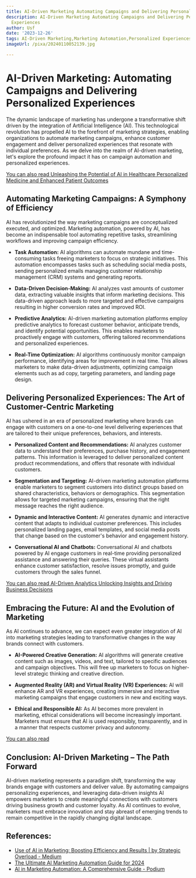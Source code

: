 ```yaml
---
title: AI-Driven Marketing Automating Campaigns and Delivering Personalized Experiences
description: AI-Driven Marketing Automating Campaigns and Delivering Personalized
  Experiences
author: Usf
date: '2023-12-26'
tags: AI-Driven Marketing,Marketing Automation,Personalized Experiences
imageUrl: /pixa/20240110052139.jpg

---
```

#  AI-Driven Marketing: Automating Campaigns and Delivering Personalized Experiences

The dynamic landscape of marketing has undergone a  transformative shift driven by the integration of Artificial Intelligence (AI). This  technological revolution has propelled AI to the forefront  of marketing strategies, enabling organizations  to automate marketing campaigns, enhance customer engagement and deliver personalized experiences that resonate  with individual preferences. As we delve  into the realm of AI-driven marketing, let's explore the profound impact it has on campaign automation and personalized experiences.

[You can also read Unleashing the Potential of AI in Healthcare Personalized Medicine and Enhanced Patient Outcomes](Unleashing%20the%20Potential%20of%20AI%20in%20Healthcare%20Personalized%20Medicine%20and%20Enhanced%20Patient%20Outcomes)


## Automating Marketing Campaigns: A Symphony of Efficiency

AI has revolutionized  the way marketing campaigns  are conceptualized executed, and optimized. Marketing automation, powered by AI, has become an indispensable tool  automating repetitive tasks, streamlining  workflows and improving campaign efficiency.

- **Task Automation:** AI algorithms can  automate mundane and time-consuming tasks freeing marketers to focus on strategic initiatives. This automation encompasses tasks such as scheduling social media  posts, sending personalized  emails managing customer relationship management (CRM) systems and  generating reports.

- **Data-Driven Decision-Making:** AI analyzes vast amounts of customer data, extracting valuable  insights that inform marketing decisions. This data-driven approach leads to more targeted and effective campaigns resulting in higher conversion rates and improved ROI.

- **Predictive Analytics:** AI-driven marketing automation platforms employ  predictive analytics to forecast customer behavior, anticipate  trends, and  identify  potential opportunities. This  enables marketers  to proactively engage with customers, offering tailored recommendations and personalized experiences.

-  **Real-Time Optimization:** AI algorithms continuously monitor campaign  performance, identifying  areas for improvement in real time. This allows marketers to make data-driven adjustments, optimizing campaign elements such as ad copy,  targeting parameters, and landing page design.

## Delivering  Personalized Experiences: The Art of Customer-Centric Marketing

AI has ushered in an era of personalized marketing where brands can engage with customers on a one-to-one level delivering experiences that are tailored to their unique preferences,  behaviors, and interests.

- **Personalized  Content and Recommendations:** AI analyzes customer data to understand  their preferences, purchase history, and engagement  patterns. This information is leveraged to deliver  personalized content product recommendations, and offers  that resonate with individual customers.

- **Segmentation and Targeting:**  AI-driven marketing automation platforms enable marketers to segment customers  into distinct groups based on shared characteristics, behaviors or demographics. This segmentation allows for  targeted marketing campaigns, ensuring that the right message reaches the right audience.

-  **Dynamic and Interactive Content:** AI generates dynamic and interactive content that adapts to individual customer preferences. This includes personalized landing pages, email  templates, and social media posts that change based  on the customer's behavior and engagement history.

- **Conversational AI and Chatbots:** Conversational AI and chatbots powered by AI  engage customers in real-time providing  personalized assistance and answering their queries. These virtual assistants enhance customer satisfaction, resolve issues promptly, and guide customers through  the  sales funnel.

[You  can also read AI-Driven Analytics Unlocking Insights and Driving Business Decisions](AI-Driven%20Analytics%20Unlocking%20Insights%20and%20Driving%20Business%20Decisions)


## Embracing the Future: AI and the Evolution  of Marketing

As AI continues to advance, we can expect even greater integration of AI  into marketing  strategies leading to transformative changes in the way brands connect with customers.

- **AI-Powered Creative Generation:** AI algorithms will  generate creative content such as images, videos, and text, tailored to  specific audiences  and campaign objectives.  This will free up marketers to focus  on higher-level strategic thinking  and creative direction.

- **Augmented Reality (AR)  and Virtual Reality (VR) Experiences:** AI will  enhance AR and VR experiences,  creating immersive and interactive marketing campaigns that engage customers in  new and exciting ways.

- **Ethical and  Responsible AI:** As AI  becomes more prevalent in marketing, ethical considerations will become increasingly important. Marketers must ensure that AI is used responsibly, transparently, and in a manner that  respects customer privacy and autonomy.

[You can also read ]()


## Conclusion: AI-Driven Marketing – The Path  Forward

AI-driven marketing represents a paradigm shift, transforming the way brands engage with customers and deliver  value. By automating campaigns  personalizing experiences, and leveraging data-driven insights AI empowers  marketers to create meaningful connections with customers driving business growth and customer loyalty. As AI continues to evolve, marketers must embrace innovation and stay  abreast of  emerging trends to remain  competitive in the rapidly changing digital landscape.

## References:
- [Use of AI in Marketing: Boosting Efficiency and Results | by Strategic Overload - Medium](https://medium.com/@strategicoverload/use-of-ai-in-marketing-boosting-efficiency-and-results-a04a1d675d33)
- [The Ultimate AI Marketing Automation Guide for 2024](https://influencermarketinghub.com/ai-marketing-automation/)
- [AI in Marketing Automation: A Comprehensive Guide - Podium](https://www.podium.com/article/ai-in-marketing-automation/)
